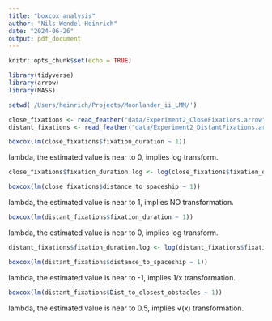 ```yaml
---
title: "boxcox_analysis"
author: "Nils Wendel Heinrich"
date: "2024-06-26"
output: pdf_document
---
```


```r
knitr::opts_chunk$set(echo = TRUE)
```

```r
library(tidyverse)
library(arrow)
library(MASS)

```

```r

setwd('/Users/heinrich/Projects/Moonlander_ii_LMM/')

close_fixations <- read_feather("data/Experiment2_CloseFixations.arrow")
distant_fixations <- read_feather("data/Experiment2_DistantFixations.arrow")

```

```r

boxcox(lm(close_fixations$fixation_duration ~ 1))

```
lambda, the estimated value is near to 0, implies log transform.
```r

close_fixations$fixation_duration.log <- log(close_fixations$fixation_duration)

```


```r

boxcox(lm(close_fixations$distance_to_spaceship ~ 1))

```
lambda, the estimated value is near to 1, implies NO transformation.

```r

boxcox(lm(distant_fixations$fixation_duration ~ 1))

```
lambda, the estimated value is near to 0, implies log transform.
```r

distant_fixations$fixation_duration.log <- log(distant_fixations$fixation_duration)

```

```r

boxcox(lm(distant_fixations$distance_to_spaceship ~ 1))

```
lambda, the estimated value is near to -1, implies 1/x transformation.

```r

boxcox(lm(distant_fixations$Dist_to_closest_obstacles ~ 1))

```
lambda, the estimated value is near to 0.5, implies √(x) transformation.
